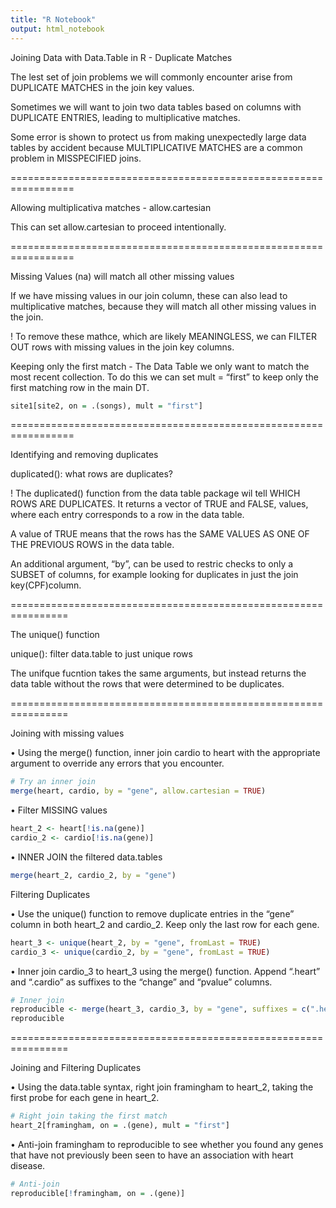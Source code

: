 ---
title: "R Notebook"
output: html_notebook
---

Joining Data with Data.Table in R - Duplicate Matches

The lest set of join problems we will commonly encounter arise from DUPLICATE MATCHES  in the join key values.

Sometimes we will want to join two data tables based on columns with DUPLICATE ENTRIES, leading to multiplicative matches.

Some error is shown to protect us from making unexpectedly large data tables by accident because MULTIPLICATIVE MATCHES are a common problem in MISSPECIFIED joins. 

=================================================================

Allowing multiplicativa matches - allow.cartesian

This can set allow.cartesian to proceed intentionally. 


=================================================================

Missing Values (na) will match all other missing values

If we have missing values in our join column, these can also lead to multiplicative matches, because they will match all other missing values in the join. 

! To remove these mathce, which are likely MEANINGLESS, we can FILTER OUT rows with missing values in the join key columns. 

Keeping only the first match - The Data Table we only want to match the most recent collection. To do this we can set mult = "first" to keep only the first matching row in the main DT. 
```{r}
site1[site2, on = .(songs), mult = "first"]
```

=================================================================

Identifying and removing duplicates

duplicated(): what rows are duplicates?

! The duplicated() function from the data table package wil tell WHICH ROWS ARE DUPLICATES. It returns a vector of TRUE and FALSE, values, where each entry corresponds to a row in the data table.

A value of TRUE means that the rows has the SAME VALUES AS ONE OF THE PREVIOUS ROWS in the data table. 

An additional argument, "by", can be used to restric checks to only a SUBSET of columns, for example looking for duplicates in just the join key(CPF)column.  


================================================================

The unique() function

unique(): filter data.table to just unique rows

The unifque fucntion takes the same arguments, but instead returns the data table without the rows that were determined to be duplicates.

================================================================

Joining with missing values

• Using the merge() function, inner join cardio to heart with the appropriate argument to override any errors that you encounter.

```{r}
# Try an inner join
merge(heart, cardio, by = "gene", allow.cartesian = TRUE)
```

• Filter MISSING values
```{r}
heart_2 <- heart[!is.na(gene)]
cardio_2 <- cardio[!is.na(gene)]
```

• INNER JOIN the filtered data.tables
```{r}
merge(heart_2, cardio_2, by = "gene")
```

Filtering Duplicates

• Use the unique() function to remove duplicate entries in the "gene" column in both heart_2 and cardio_2. Keep only the last row for each gene.

```{r}
heart_3 <- unique(heart_2, by = "gene", fromLast = TRUE)
cardio_3 <- unique(cardio_2, by = "gene", fromLast = TRUE)
```

• Inner join cardio_3 to heart_3 using the merge() function. Append ".heart" and ".cardio" as suffixes to the "change" and "pvalue" columns.

```{r}
# Inner join
reproducible <- merge(heart_3, cardio_3, by = "gene", suffixes = c(".heart", ".cardio"))
reproducible
```

================================================================

Joining and Filtering Duplicates

• Using the data.table syntax, right join framingham to heart_2, taking the first probe for each gene in heart_2.

```{r}
# Right join taking the first match
heart_2[framingham, on = .(gene), mult = "first"]
```

• Anti-join framingham to reproducible to see whether you found any genes that have not previously been seen to have an association with heart disease.

```{r}
# Anti-join
reproducible[!framingham, on = .(gene)]
```

